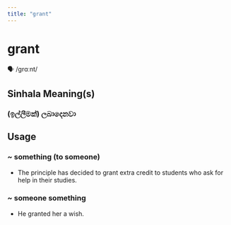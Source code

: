 ```yaml
---
title: "grant"
---
```


# grant

🗣️ /ɡrɑːnt/

## Sinhala Meaning(s)

### (ඉල්ලීමක්) ලබාදෙනවා

## Usage

### ~ something (to someone)

- The principle has decided to grant extra credit to students who ask for help in their studies.


### ~ someone something

- He granted her a wish.

